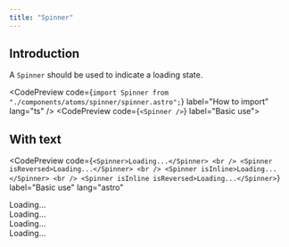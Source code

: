 ```yaml
---
title: "Spinner"
---
```



## Introduction

A `Spinner` should be used to indicate a loading state.

<CodePreview
  code={`import Spinner from "./components/atoms/spinner/spinner.astro";`}
  label="How to import"
  lang="ts"
/>
<CodePreview code={`<Spinner />`} label="Basic use">
  <Spinner />
</CodePreview>

## With text

<CodePreview
  code={`<Spinner>Loading...</Spinner>
<br />
<Spinner isReversed>Loading...</Spinner>
<br />
<Spinner isInline>Loading...</Spinner>
<br />
<Spinner isInline isReversed>Loading...</Spinner>`}
  label="Basic use"
  lang="astro"
>
  <Spinner>Loading...</Spinner>
  <br />
  <Spinner isReversed>Loading...</Spinner>
  <br />
  <Spinner isInline>Loading...</Spinner>
  <br />
  <Spinner isInline isReversed>Loading...</Spinner>
</CodePreview>
